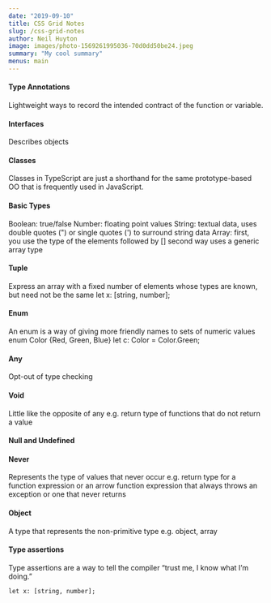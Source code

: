 ```yaml
---
date: "2019-09-10"
title: CSS Grid Notes
slug: /css-grid-notes
author: Neil Huyton
image: images/photo-1569261995036-70d0dd50be24.jpeg
summary: "My cool summary"
menus: main
---
```


#### Type Annotations

Lightweight ways to record the intended contract of the function or variable.

#### Interfaces

Describes objects

#### Classes

Classes in TypeScript are just a shorthand for the same prototype-based OO that is frequently used in JavaScript.

#### Basic Types

Boolean: true/false
Number: floating point values
String: textual data, uses double quotes (") or single quotes (') to surround string data
Array:
first, you use the type of the elements followed by []
second way uses a generic array type

#### Tuple

Express an array with a fixed number of elements whose types are known, but need not be the same
let x: [string, number];

#### Enum

An enum is a way of giving more friendly names to sets of numeric values
enum Color {Red, Green, Blue}
let c: Color = Color.Green;

#### Any

Opt-out of type checking

#### Void

Little like the opposite of any e.g. return type of functions that do not return a value

#### Null and Undefined

#### Never

Represents the type of values that never occur e.g. return type for a function expression or an arrow function expression that always throws an exception or one that never returns

#### Object

A type that represents the non-primitive type e.g. object, array

#### Type assertions

Type assertions are a way to tell the compiler “trust me, I know what I’m doing.”

`let x: [string, number];`
